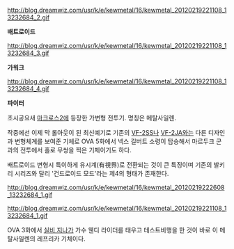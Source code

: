 http://blog.dreamwiz.com/usr/k/e/kewmetal/16/kewmetal_20120219221108_13232684_2.gif

'''배트로이드'''

http://blog.dreamwiz.com/usr/k/e/kewmetal/16/kewmetal_20120219221108_13232684_3.gif

'''가워크'''

http://blog.dreamwiz.com/usr/k/e/kewmetal/16/kewmetal_20120219221108_13232684_4.gif

'''파이터'''

초시공요새 [[마크로스2]]에 등장한 가변형 전투기. 명칭은 메탈사일렌.

작중에선 이제 막 롤아웃이 된 최신예기로 기존의 [[VF-2SS]]나 [[VF-2JA]]와는 다른 디자인과 변형체계를 보여준 기체로 OVA 5화에서 넥스 길버트 소령이 탑승해서 마르두크 군과의 전투에서 홀로 무쌍을 찍은 기체이기도 하다.

배트로이드 변형시 특이하게 유시계(有視界)로 전환되는 것이 큰 특징이며 기존의 발키리 시리즈와 달리 '건드로이드 모드'라는 제4의 형태가 존재한다.

http://blog.dreamwiz.com/usr/k/e/kewmetal/16/kewmetal_20120219222608_13232684_1.gif

http://blog.dreamwiz.com/usr/k/e/kewmetal/16/kewmetal_20120219221108_13232684_1.gif

OVA 3화에서 [[실비 지나]]가 가수 웬디 라이더를 태우고 테스트비행을 한 것이 바로 이 메탈사일렌의 레프리카 기체이다.
